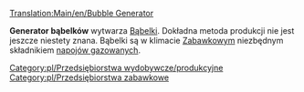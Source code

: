 [[Translation:Main/en/Bubble Generator]]
{{pl/Przedsiębiorstwa|image=BubbleGenerator.png
|name=Generator bąbelków
|climates=[[Main/en/Klimat/Pl#Zabawkowy|Zabawkowy]]
|accepts=Nic
|produces=[[Main/pl/Bąbelki|Bąbelki]]
}}

'''Generator bąbelków''' wytwarza [[Main/pl/Bąbelki|Bąbelki]]. Dokładna metoda produkcji nie jest jeszcze niestety znana.
Bąbelki są w klimacie [[Main/en/Klimat/Pl#Zabawkowy|Zabawkowy]]m niezbędnym składnikiem [[Main/pl/Napoje gazowane|napojów gazowanych]].

{{pl/Navbox Industries}}

[[Category:pl/Przedsiębiorstwa wydobywcze/produkcyjne]]
[[Category:pl/Przedsiębiorstwa zabawkowe]]